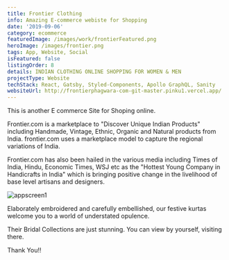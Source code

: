 ```yaml
---
title: Frontier Clothing
info: Amazing E-commerce webiste for Shopping
date: '2019-09-06'
category: ecommerce
featuredImage: /images/work/frontierFeatured.png
heroImage: /images/frontier.png
tags: App, Website, Social
isFeatured: false
listingOrder: 8
details: INDIAN CLOTHING ONLINE SHOPPING FOR WOMEN & MEN
projectType: Website
techStack: React, Gatsby, Styled-Components, Apollo GraphQL, Sanity
websiteUrl: http://frontierphagwara-com-git-master.pinku1.vercel.app/
---
```


This is another E commerce Site for Shoping online.

Frontier.com is a marketplace to "Discover Unique Indian Products" including Handmade, Vintage, Ethnic, Organic and Natural products from India. frontier.com uses a marketplace model to capture the regional variations of India.

Frontier.com has also been hailed in the various media including Times of India, Hindu, Economic Times, WSJ etc as the "Hottest Young Company in Handicrafts in India" which is bringing positive change in the livelihood of base level artisans and designers.

![appscreen1](../images/frontier-home-page.png)

Elaborately embroidered and carefully embellished, our festive kurtas welcome you to a world of understated opulence.

Their Bridal Collections are just stunning. You can view by yourself, visiting there.

Thank You!!
